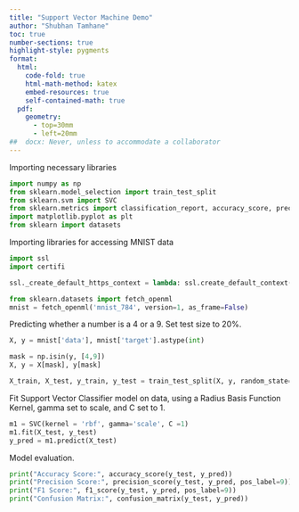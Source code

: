 ```yaml
---
title: "Support Vector Machine Demo"
author: "Shubhan Tamhane"
toc: true
number-sections: true
highlight-style: pygments
format: 
  html: 
    code-fold: true
    html-math-method: katex
    embed-resources: true
    self-contained-math: true	
  pdf: 
    geometry: 
      - top=30mm
      - left=20mm
##  docx: Never, unless to accommodate a collaborator
---
```

Importing necessary libraries
```python
import numpy as np
from sklearn.model_selection import train_test_split
from sklearn.svm import SVC
from sklearn.metrics import classification_report, accuracy_score, precision_score, confusion_matrix, f1_score
import matplotlib.pyplot as plt 
from sklearn import datasets 
```

Importing libraries for accessing MNIST data
```python
import ssl
import certifi

ssl._create_default_https_context = lambda: ssl.create_default_context(cafile=certifi.where())

```

```python
from sklearn.datasets import fetch_openml
mnist = fetch_openml('mnist_784', version=1, as_frame=False)
```


Predicting whether a number is a 4 or a 9. 
Set test size to 20%. 
```python
X, y = mnist['data'], mnist['target'].astype(int)

mask = np.isin(y, [4,9])
X, y = X[mask], y[mask]

X_train, X_test, y_train, y_test = train_test_split(X, y, random_state=3255, test_size=0.2)
```

Fit Support Vector Classifier model on data, using a Radius Basis Function Kernel, gamma set to scale, and C set to 1. 
```python
m1 = SVC(kernel = 'rbf', gamma='scale', C =1)
m1.fit(X_test, y_test)
y_pred = m1.predict(X_test)
```


Model evaluation. 
```python
print("Accuracy Score:", accuracy_score(y_test, y_pred))
print("Precision Score:", precision_score(y_test, y_pred, pos_label=9))
print("F1 Score:", f1_score(y_test, y_pred, pos_label=9))
print("Confusion Matrix:", confusion_matrix(y_test, y_pred))
```

